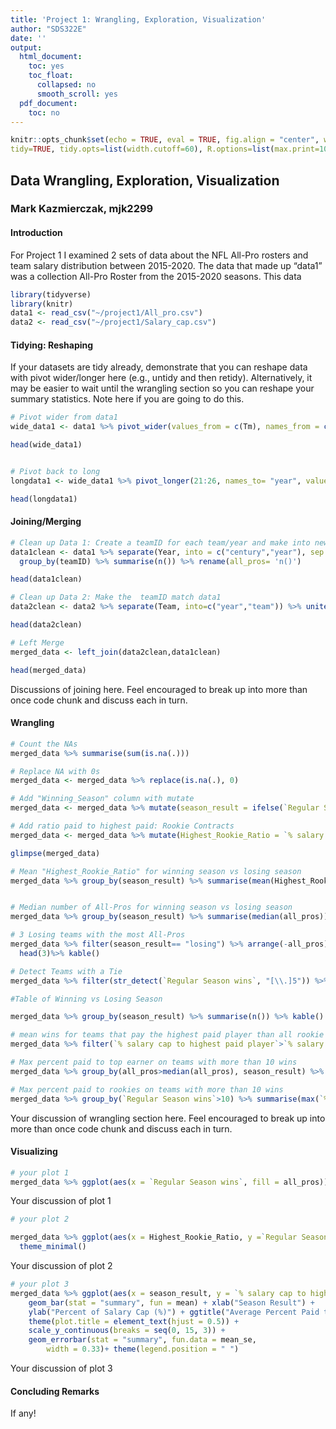```yaml
---
title: 'Project 1: Wrangling, Exploration, Visualization'
author: "SDS322E"
date: ''
output:
  html_document:
    toc: yes
    toc_float:
      collapsed: no
      smooth_scroll: yes
  pdf_document:
    toc: no
---
```


```r
knitr::opts_chunk$set(echo = TRUE, eval = TRUE, fig.align = "center", warning = F, message = F,
tidy=TRUE, tidy.opts=list(width.cutoff=60), R.options=list(max.print=100))
```

## Data Wrangling, Exploration, Visualization

### Mark Kazmierczak, mjk2299

#### Introduction 

 For Project 1 I examined 2 sets of data about the NFL All-Pro rosters and team salary distribution between 2015-2020. The data that made up "data1" was a collection All-Pro Roster from the 2015-2020 seasons. This data 

```R
library(tidyverse)
library(knitr)
data1 <- read_csv("~/project1/All_pro.csv")
data2 <- read_csv("~/project1/Salary_cap.csv")
```

#### Tidying: Reshaping

If your datasets are tidy already, demonstrate that you can reshape data with pivot wider/longer here (e.g., untidy and then retidy). Alternatively, it may be easier to wait until the wrangling section so you can reshape your summary statistics. Note here if you are going to do this.

```R
# Pivot wider from data1
wide_data1 <- data1 %>% pivot_wider(values_from = c(Tm), names_from = c(Year)) 

head(wide_data1)


# Pivot back to long
longdata1 <- wide_data1 %>% pivot_longer(21:26, names_to= "year", values_to="Team") %>% na.omit() 

head(longdata1)
```

    
#### Joining/Merging

```R
# Clean up Data 1: Create a teamID for each team/year and make into new column for number of All-Pros on each team
data1clean <- data1 %>% separate(Year, into = c("century","year"), sep = 2) %>% unite(Tm,year,col ="teamID", sep = "_" ) %>% 
  group_by(teamID) %>% summarise(n()) %>% rename(all_pros= 'n()')

head(data1clean)

# Clean up Data 2: Make the  teamID match data1
data2clean <- data2 %>% separate(Team, into=c("year","team")) %>% unite(team,year, col="teamID", sep="_")

head(data2clean)

# Left Merge
merged_data <- left_join(data2clean,data1clean)

head(merged_data)
```

Discussions of joining here. Feel encouraged to break up into more than once code chunk and discuss each in turn.

####  Wrangling

```R

# Count the NAs
merged_data %>% summarise(sum(is.na(.)))

# Replace NA with 0s
merged_data <- merged_data %>% replace(is.na(.), 0) 

# Add "Winning_Season" column with mutate
merged_data <- merged_data %>% mutate(season_result = ifelse(`Regular Season wins` > 8.1 , 'winning', 'losing'))

# Add ratio paid to highest paid: Rookie Contracts
merged_data <- merged_data %>% mutate(Highest_Rookie_Ratio = `% salary cap to highest paid player`/`% salary cap to players on rookie contracts`)

glimpse(merged_data)

# Mean "Highest_Rookie_Ratio" for winning season vs losing season
merged_data %>% group_by(season_result) %>% summarise(mean(Highest_Rookie_Ratio)) %>% kable()


# Median number of All-Pros for winning season vs losing season
merged_data %>% group_by(season_result) %>% summarise(median(all_pros)) %>% kable()

# 3 Losing teams with the most All-Pros
merged_data %>% filter(season_result== "losing") %>% arrange(-all_pros) %>%  select(teamID, `Regular Season wins`, all_pros) %>%
  head(3)%>% kable()

# Detect Teams with a Tie
merged_data %>% filter(str_detect(`Regular Season wins`, "[\\.]5")) %>% select(teamID, `Regular Season wins`) %>% kable()

#Table of Winning vs Losing Season

merged_data %>% group_by(season_result) %>% summarise(n()) %>% kable()

# mean wins for teams that pay the highest paid player than all rookie contracts
merged_data %>% filter(`% salary cap to highest paid player`>`% salary cap to players on rookie contracts`) %>% summarise(mean(`Regular Season wins`))

# Max percent paid to top earner on teams with more than 10 wins
merged_data %>% group_by(all_pros>median(all_pros), season_result) %>% summarise(max(`% salary cap to highest paid player`)) %>% kable()

# Max percent paid to rookies on teams with more than 10 wins
merged_data %>% group_by(`Regular Season wins`>10) %>% summarise(max(`% salary cap to players on rookie contracts`)) %>% kable()
```

Your discussion of wrangling section here. Feel encouraged to break up into more than once code chunk and discuss each in turn.


#### Visualizing

```R
# your plot 1
merged_data %>% ggplot(aes(x = `Regular Season wins`, fill = all_pros)) + geom_density() + facet_grid(all_pros ~ ., scales = "free_y")+ ylab("Density") + ggtitle("Distribution of Wins by Number of All-Pros on the Roster") + theme(plot.title = element_text(hjust = 0.5)) + theme(legend.position = "bottom")
```

Your discussion of plot 1

```R
# your plot 2

merged_data %>% ggplot(aes(x = Highest_Rookie_Ratio, y =`Regular Season wins`, col= all_pros)) + geom_point(size = 1) + geom_smooth(method = "lm") + xlab("Highest Paid Player:Rookie Pay") + ggtitle("Regular Season Wins Over Player's Salary Ratio") + theme(plot.title = element_text(hjust = 0.5)) +
  theme_minimal()
```

Your discussion of plot 2

```R
# your plot 3
merged_data %>% ggplot(aes(x = season_result, y = `% salary cap to highest paid player`, fill= season_result)) +
    geom_bar(stat = "summary", fun = mean) + xlab("Season Result") + 
    ylab("Percent of Salary Cap (%)") + ggtitle("Average Percent Paid to Highest Paid Player Between Winning and Losing Seasons") + 
    theme(plot.title = element_text(hjust = 0.5)) + 
    scale_y_continuous(breaks = seq(0, 15, 3)) + 
    geom_errorbar(stat = "summary", fun.data = mean_se, 
        width = 0.33)+ theme(legend.position = " ") 
```

Your discussion of plot 3

#### Concluding Remarks

If any!




